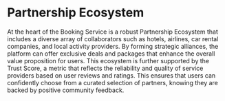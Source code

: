 # Partnership Ecosystem

At the heart of the Booking Service is a robust Partnership Ecosystem that includes a diverse array of collaborators such as hotels, airlines, car rental companies, and local activity providers. By forming strategic alliances, the platform can offer exclusive deals and packages that enhance the overall value proposition for users. This ecosystem is further supported by the Trust Score, a metric that reflects the reliability and quality of service providers based on user reviews and ratings. This ensures that users can confidently choose from a curated selection of partners, knowing they are backed by positive community feedback.
